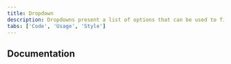 ```yaml
---
title: Dropdown
description: Dropdowns present a list of options that can be used to filter or sort existing content. They can also be used as menus.
tabs: ['Code', 'Usage', 'Style']
---
```


<ComponentReact
    name="Dropdown"
    component="Dropdown"
    variation="Dropdown"
    hasVanillaVersion
    hasAngularVersion
    hasVueVersion
    >
</ComponentReact>
<ComponentReact
    name="Dropdown inline"
    component="Dropdown"
    variation="Dropdown.Inline"
    hasVanillaVersion
    hasVueVersion
    >
</ComponentReact>

<ComponentReact
    name="Multi select"
    component="MultiSelect"
    variation="MultiSelect"
    hasAngularVersion
    hasVueVersion
    >
</ComponentReact>
<ComponentReact
    name="Filterable multi select"
    component="MultiSelect"
    variation="MultiSelect.Filterable"
    hasAngularVersion
    hasVueVersion
    >
</ComponentReact>
<ComponentReact
    name="Inline multi select"
    component="MultiSelect"
    variation="MultiSelect.Inline"
    hasAngularVersion
    hasVueVersion
    >
</ComponentReact>
<ComponentReact
    name="Combo box"
    component="ComboBox"
    hasAngularVersion
    hasVueVersion
    >
</ComponentReact>

## Documentation

<ComponentDocs component="dropdown" />
